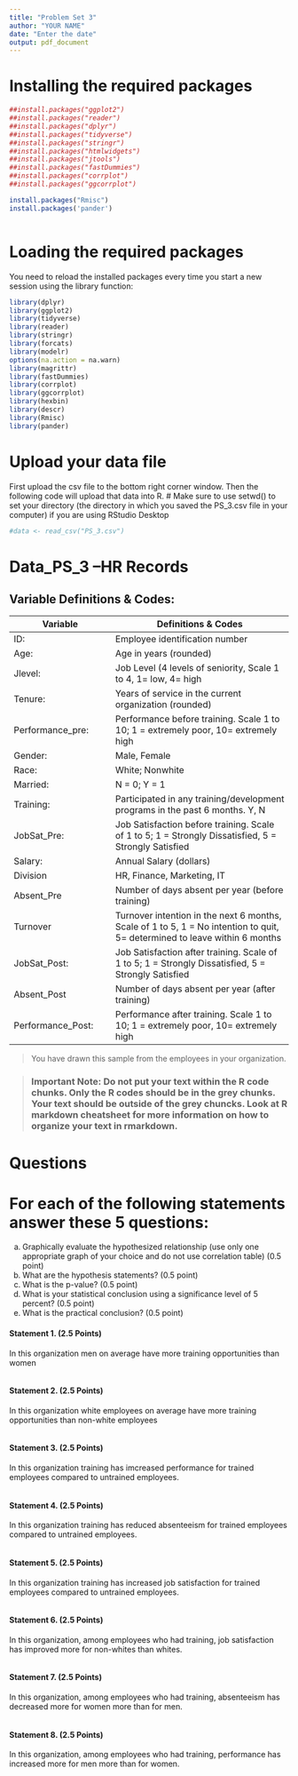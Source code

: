 ```yaml
---
title: "Problem Set 3"
author: "YOUR NAME"
date: "Enter the date"
output: pdf_document
---
```



# Installing the required packages

```r
##install.packages("ggplot2")
##install.packages("reader")
##install.packages("dplyr")
##install.packages("tidyverse")
##install.packages("stringr")
##install.packages("htmlwidgets")
##install.packages("jtools")
##install.packages("fastDummies")
##install.packages("corrplot")
##install.packages("ggcorrplot")

install.packages("Rmisc")
install.packages('pander')



```

# Loading the required packages
 You need to reload the installed packages every time you start a new session using the library function:

```r
library(dplyr)
library(ggplot2)
library(tidyverse)
library(reader)
library(stringr)
library(forcats)
library(modelr)
options(na.action = na.warn)
library(magrittr)
library(fastDummies)
library(corrplot)
library(ggcorrplot)
library(hexbin)
library(descr)
library(Rmisc)
library(pander)
```

# Upload your data file
First upload the csv file to the bottom right corner window. Then the following code will upload that data into R. 
# Make sure to use setwd() to set your directory (the directory in which you saved the PS_3.csv file in your computer) if you are using RStudio Desktop
```r


#data <- read_csv("PS_3.csv")


```
# Data_PS_3 –HR Records

## Variable Definitions & Codes:

Variable      |    Definitions & Codes
--------------|------------------------ 
ID:			      |    Employee identification number   
Age:			    |    Age in years (rounded)                                                                    
Jlevel:	    	|	   Job Level (4 levels of seniority, Scale 1 to 4, 1= low, 4= high
Tenure:	    	|    Years of service in the current organization (rounded)
Performance_pre:  |	 Performance before training. Scale 1 to 10; 1 = extremely poor, 10= extremely high
Gender:		    | Male, Female 
Race:		      |	White; Nonwhite
Married: 	    |	N = 0; Y = 1
Training:	    |	Participated in any training/development programs in the past 6 months.	Y, N
JobSat_Pre:		    |	Job Satisfaction before training. Scale of 1 to 5; 1 = Strongly Dissatisfied, 5 = Strongly Satisfied 
Salary: 	  	|	Annual Salary (dollars)
Division    	|	HR, Finance, Marketing, IT
Absent_Pre	      |	Number of days absent per year (before training)
Turnover      |	Turnover intention in the next 6 months, Scale of 1 to 5, 1 = No intention to quit, 5= determined to leave within 6 months |
JobSat_Post: |	Job Satisfaction after training. Scale of 1 to 5; 1 = Strongly Dissatisfied, 5 = Strongly Satisfied 
Absent_Post	      |	Number of days absent per year (after training)
Performance_Post: |	 Performance after training. Scale 1 to 10; 1 = extremely poor, 10= extremely high

> You have drawn this sample from the employees in your organization.

> ### **Important Note**: Do not put your text within the R code chunks. Only the R codes should be in the grey chunks. Your text should be outside of the grey chuncks. Look at R markdown cheatsheet for more information on how to organize your text in rmarkdown.

# **Questions**

# For each of the following statements answer these 5 questions:
a) Graphically evaluate the hypothesized relationship (use only one appropriate graph of your choice and do not use correlation table) (0.5 point)
b) What are the hypothesis statements? (0.5 point)
c) What is the p-value? (0.5 point)
d) What is your statistical conclusion using a significance level of 5 percent? (0.5 point)
e) What is the practical conclusion? (0.5 point)


#### Statement 1. (2.5 Points)	


In this organization men on average have more training opportunities than women
```r

```



#### Statement 2. (2.5 Points)	


In this organization white employees on average have more training opportunities than non-white employees
```r


```



#### Statement 3. (2.5 Points)	


In this organization training has imcreased performance for trained employees compared to untrained employees. 
```r

```



#### Statement 4. (2.5 Points)	


In this organization training has reduced absenteeism for trained employees compared to untrained employees. 
```r

```



#### Statement 5. (2.5 Points)	


In this organization training has increased job satisfaction for trained employees compared to untrained employees.  
```r

```



#### Statement 6. (2.5 Points)	


In this organization, among employees who had training, job satisfaction has improved more for non-whites than whites.
```r

```



#### Statement 7. (2.5 Points)	


In this organization, among employees who had training, absenteeism has decreased more for women more than for men.
```r

```





#### Statement 8. (2.5 Points)	


In this organization, among employees who had training, performance has increased more for men more than for women.
```r

```


